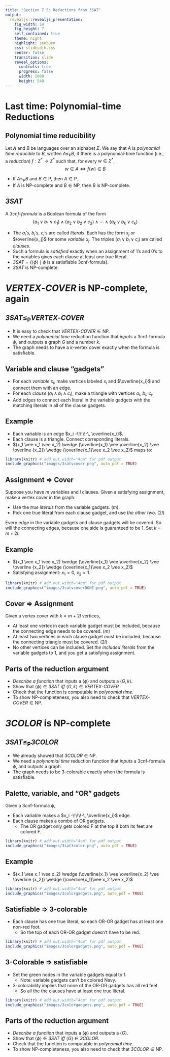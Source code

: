 ```yaml
---
title: "Section 7.5: Reductions from 3SAT"
output: 
  revealjs::revealjs_presentation:
    fig_width: 14 
    fig_height: 7
    self_contained: true
    theme: night
    highlight: zenburn
    css: slidesdjh.css
    center: false
    transition: slide
    reveal_options:
      controls: true
      progress: false
      width: 1080
      height: 540
---
```


# Last time: Polynomial-time Reductions

## Polynomial time reducibility

Let $A$ and $B$ be languages over an alphabet $\Sigma$. We say that $A$ is *polynomial time reducible* to $B$, written $A \leq_\text{P} B$, if there is a polynomial-time function (i.e., a *reduction*) $f:\Sigma^\ast \longrightarrow \Sigma^\ast$ such that, for every $w \in \Sigma^\ast$, 
$$
w \in A \Longleftrightarrow f(w) \in B
$$

- If $A \leq_\text{P} B$ and $B \in \text{P}$, then $A \in \text{P}$.
- If $A$ is $\text{NP}$-complete and $B \in \text{NP}$, then $B$ is $\text{NP}$-complete.

## $\mathit{3SAT}$

A *3cnf-formula* is a Boolean formula of the form
$$
(a_1 \vee b_1 \vee c_1) \wedge (a_2 \vee b_2 \vee c_2) \wedge \cdots \wedge (a_k \vee b_k \vee c_k) 
$$

- The $a_i$'s, $b_i$'s, $c_i$'s are called *literals*. Each has the form $x_j$ or $\overline{x_j}$ for some *variable* $x_j$. The triples $(a_i \vee b_i \vee c_i)$ are called *clauses*.
- Such a formula is *satisfied* exactly when an assignment of 1's and 0's to the variables gives each clause at least one true literal.
- $\mathit{3SAT} = \{\langle \phi \rangle \mid \phi \text{ is a satisfiable 3cnf-formula} \}$.
- $\mathit{3SAT}$ is $\text{NP}$-complete.

# $\mathit{VERTEX\text{-}COVER}$ is $\text{NP}$-complete, again

## $\mathit{3SAT} \leq_\text{P} \mathit{VERTEX\text{-}COVER}$

- It is easy to check that $\mathit{VERTEX\text{-}COVER} \in \text{NP}$.
- We need a *polynomial time* reduction function that *inputs* a 3cnf-formula $\phi$, and outputs a graph $G$ and a number $k$.
- The graph needs to have a $k$-vertex cover exactly when the formula is satisfiable.

## Variable and clause "gadgets"

- For each *variable* $x_i$, make vertices labeled $x_i$ and $\overline{x_i}$ and connect them with an edge.
- For each *clause* $(a_i \wedge b_i \wedge c_i)$, make a triangle with vertices $a_i$, $b_i$, $c_i$.
- Add edges to connect each literal in the variable gadgets with the matching literals in all of the clause gadgets.

## Example

- Each variable is an edge $x_i -\!\!\!-\, \overline{x_i}$.
- Each clause is a triangle. Connect correponding literals.
- $(x_1 \vee x_1 \vee x_2) \wedge (\overline{x_1} \vee \overline{x_2} \vee \overline {x_2}) \wedge (\overline{x_1}\vee x_2 \vee x_2)$ maps to:

```r
library(knitr) # add out.width="4cm" for pdf output
include_graphics("images/3satvcover.png", auto_pdf = TRUE)
```

## Assignment $\Rightarrow$ Cover

Suppose you have $m$ variables and $l$ clauses. Given a satisfying assignment, make a vertex cover in the graph:

- Use the *true literals* from the variable gadgets. ($m$)
- Pick one true literal from each clause gadget, and use *the other two*. ($2l$)

Every edge in the variable gadgets and clause gadgets will be covered. So will the connecting edges, because one side is guaranteed to be 1. Set $k = m + 2l$.

## Example

- $(x_1 \vee x_1 \vee x_2) \wedge (\overline{x_1} \vee \overline{x_2} \vee \overline {x_2}) \wedge (\overline{x_1}\vee x_2 \vee x_2)$
- Satisfying assignment: $x_1 = 0$, $x_2 = 1$.

```r
library(knitr) # add out.width="4cm" for pdf output
include_graphics("images/3satvcoverDONE.png", auto_pdf = TRUE)
```

## Cover $\Rightarrow$ Assignment

Given a vertex cover with $k = m + 2l$ vertices,

- At least one vertex in each variable gadget must be included, because the connecting edge needs to be covered. ($m$)
- At least two vertices in each clause gadget must be included, because the connecting triangle must be covered. ($2l$)
- No other vertices can be included. Set *the included literals* from the variable gadgets to 1, and you get a satisfying assignment.

## Parts of the reduction argument

- *Describe a function* that inputs a $\langle \phi \rangle$ and outputs a $\langle G, k \rangle$.
- Show that $\langle \phi \rangle \in \mathit{3SAT}$ *iff* $\langle G, k \rangle \in \mathit{VERTEX\text{-}COVER}$
- Check that the function is computable in *polynomial time*.
- To show $\text{NP}$-completeness, you also need to check that $\mathit{VERTEX\text{-}COVER} \in \text{NP}$.

# $\mathit{3COLOR}$ is $\text{NP}$-complete

## $\mathit{3SAT} \leq_\text{P} \mathit{3COLOR}$

- We already showed that $\mathit{3COLOR} \in \text{NP}$.
- We need a *polynomial time* reduction function that *inputs* a 3cnf-formula $\phi$, and outputs a graph.
- The graph needs to be 3-colorable exactly when the formula is satisfiable.

## Palette, variable, and "OR" gadgets

Given a 3cnf-formula $\phi$, 

- Each variable makes a $x_i -\!\!\!-\, \overline{x_i}$ edge.
- Each clause makes a combo of OR gadgets.
    - The OR gadget only gets colored F at the top if both its feet are colored F.

```r
library(knitr) # add out.width="4cm" for pdf output
include_graphics("images/3sat3color.png", auto_pdf = TRUE)
```

## Example

- $(x_1 \vee x_1 \vee x_2) \wedge (\overline{x_1} \vee \overline{x_2} \vee \overline {x_2}) \wedge (\overline{x_1}\vee x_2 \vee x_2)$

```r
library(knitr) # add out.width="4cm" for pdf output
include_graphics("images/3colorgadgets.png", auto_pdf = TRUE)
```

## Satisfiable $\Rightarrow$ 3-colorable

- Each clause has one true literal, so each OR-OR gadget has at least one non-red foot.
    - So the top of each OR-OR gadget doesn't have to be red.
    
```r
library(knitr) # add out.width="4cm" for pdf output
include_graphics("images/3colorgadgets.png", auto_pdf = TRUE)
```

## 3-Colorable $\Rightarrow$ satisfiable

- Set the green nodes in the variable gadgets equal to 1.
    - Note: variable gadgets can't be colored Navy.
- 3-colorability implies that none of the OR-OR gadgets has all red feet.
    - So all the the clauses have at least one true literal.
    
```r
library(knitr) # add out.width="4cm" for pdf output
include_graphics("images/3colorgadgets.png", auto_pdf = TRUE)
```

## Parts of the reduction argument

- *Describe a function* that inputs a $\langle \phi \rangle$ and outputs a $\langle G \rangle$.
- Show that $\langle \phi \rangle \in \mathit{3SAT}$ *iff* $\langle G \rangle \in \mathit{3COLOR}$.
- Check that the function is computable in *polynomial time*.
- To show $\text{NP}$-completeness, you also need to check that $\mathit{3COLOR} \in \text{NP}$.
